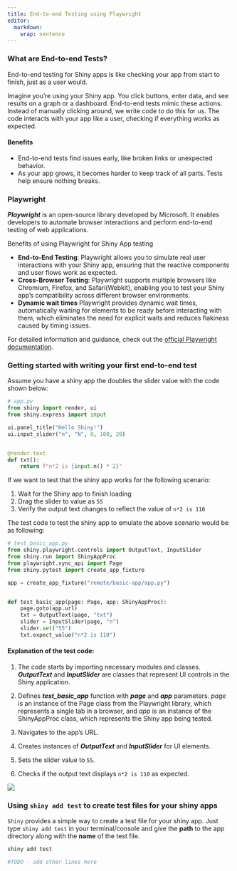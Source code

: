 ```yaml
---
title: End-to-end Testing using Playwright
editor:
  markdown:
    wrap: sentence
---
```


### What are End-to-end Tests?

End-to-end testing for Shiny apps is like checking your app from start to finish, just as a user would.

Imagine you're using your Shiny app. You click buttons, enter data, and see results on a graph or a dashboard. End-to-end tests mimic these actions.
Instead of manually clicking around, we write code to do this for us. The code interacts with your app like a user, checking if everything works as expected.

#### Benefits
- End-to-end tests find issues early, like broken links or unexpected behavior.
- As your app grows, it becomes harder to keep track of all parts. Tests help ensure nothing breaks.


### Playwright

***Playwright*** is an open-source library developed by Microsoft. It enables developers to automate browser interactions and perform end-to-end testing of web applications.

Benefits of using Playwright for Shiny App testing

- **End-to-End Testing**: Playwright allows you to simulate real user interactions with your Shiny app, ensuring that the reactive components and user flows work as expected.
- **Cross-Browser Testing**: Playwright supports multiple browsers like Chromium, Firefox, and Safari(Webkit), enabling you to test your Shiny app's compatibility across different browser environments.
- **Dynamic wait times** Playwright provides dynamic wait times, automatically waiting for elements to be ready before interacting with them, which eliminates the need for explicit waits and reduces flakiness caused by timing issues.

For detailed information and guidance, check out the [official Playwright documentation](https://playwright.dev/python/).

### Getting started with writing your first end-to-end test

Assume you have a shiny app the doubles the slider value with the code shown below:

```python
# app.py
from shiny import render, ui
from shiny.express import input

ui.panel_title("Hello Shiny!")
ui.input_slider("n", "N", 0, 100, 20)


@render.text
def txt():
    return f"n*2 is {input.n() * 2}"
```

If we want to test that the shiny app works for the following scenario:

1. Wait for the Shiny app to finish loading
1. Drag the slider to value as `55`
1. Verify the output text changes to reflect the value of `n*2 is 110`

The test code to test the shiny app to emulate the above scenario would be as following:

```python
# test_basic_app.py
from shiny.playwright.controls import OutputText, InputSlider
from shiny.run import ShinyAppProc
from playwright.sync_api import Page
from shiny.pytest import create_app_fixture

app = create_app_fixture("remote/basic-app/app.py")


def test_basic_app(page: Page, app: ShinyAppProc):
    page.goto(app.url)
    txt = OutputText(page, "txt")
    slider = InputSlider(page, "n")
    slider.set("55")
    txt.expect_value("n*2 is 110")
```

#### Explanation of the test code:

1. The code starts by importing necessary modules and classes. ***OutputText*** and ***InputSlider*** are classes that represent UI controls in the Shiny application.

2. Defines ***test_basic_app*** function with ***page*** and ***app*** parameters. *page* is an instance of the Page class from the Playwright library, which represents a single tab in a browser, and *app* is an instance of the ShinyAppProc class, which represents the Shiny app being tested.

3. Navigates to the app's URL.

4. Creates instances of ***OutputText*** and ***InputSlider*** for UI elements.

5. Sets the slider value to `55`.

6. Checks if the output text displays `n*2 is 110` as expected.

![](assets/end-to-end-test-workflow.png)

### Using `shiny add test` to create test files for your shiny apps

`Shiny` provides a simple way to create a test file for your shiny app. Just type `shiny add test` in your terminal/console and give the **path** to the app directory along with the **name** of the test file.

```bash
shiny add test

#TODO - add other lines here
```

